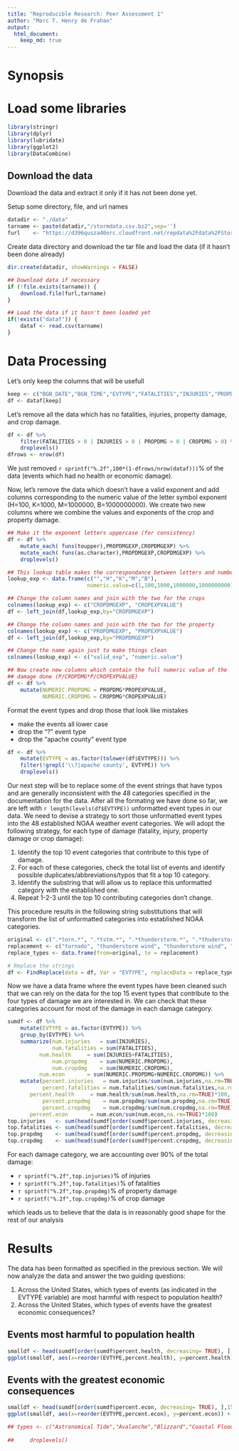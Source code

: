 ```yaml
---
title: "Reproducible Research: Peer Assessment 1"
author: "Marc T. Henry de Frahan"
output: 
  html_document:
    keep_md: true
---
```

# Synopsis

# Load some libraries
```r
library(stringr)
library(dplyr)
library(lubridate)
library(ggplot2)
library(DataCombine)
```

## Download the data

Download the data and extract it only if it has not been done yet.

Setup some directory, file, and url names 
```r
datadir <- "./data"
tarname <- paste(datadir,"/stormdata.csv.bz2",sep='')
furl    <- "https://d396qusza40orc.cloudfront.net/repdata%2Fdata%2FStormData.csv.bz2"
```

Create data directory and download the tar file and load the data (if
it hasn't been done already)
```r
dir.create(datadir, showWarnings = FALSE)

## Download data if necessary
if (!file.exists(tarname)) {
    download.file(furl,tarname)
}

## Load the data if it hasn't been loaded yet
if(!exists("dataf")) {
    dataf <- read.csv(tarname)
}
```

# Data Processing

Let's only keep the columns that will be usefull
```r
keep <- c("BGN_DATE","BGN_TIME","EVTYPE","FATALITIES","INJURIES","PROPDMG","PROPDMGEXP","CROPDMG","CROPDMGEXP")
df <- dataf[keep]
```

Let's remove all the data which has no fatalities, injuries, property
damage, and crop damage.
```r
df <- df %>%
    filter(FATALITIES > 0 | INJURIES > 0 | PROPDMG > 0 | CROPDMG > 0) %>%
    droplevels()
dfrows <- nrow(df)
```
We just removed `r sprintf("%.2f",100*(1-dfrows/nrow(dataf)))`% of the
data (events which had no health or economic damage).

Now, let's remove the data which doesn't have a valid exponent and add
columns corresponding to the numeric value of the letter symbol
exponent (H=100, K=1000, M=1000000, B=1000000000). We create two new
columns where we combine the values and exponents of the crop and
property damage.
```r
## Make it the exponent letters uppercase (for consistency)
df <- df %>%
    mutate_each( funs(toupper),PROPDMGEXP,CROPDMGEXP) %>%
    mutate_each( funs(as.character),PROPDMGEXP,CROPDMGEXP) %>%
    droplevels()

## This lookup table makes the correspondance between letters and numbers
lookup_exp <- data.frame(c("","H","K","M","B"),
                         numeric.value=c(1,100,1000,1000000,1000000000))

## Change the column names and join with the two for the crops
colnames(lookup_exp) <- c("CROPDMGEXP", "CROPEXPVALUE")
df <- left_join(df,lookup_exp,by="CROPDMGEXP")

## Change the column names and join with the two for the property
colnames(lookup_exp) <- c("PROPDMGEXP", "PROPEXPVALUE")
df <- left_join(df,lookup_exp,by="PROPDMGEXP")

## Change the name again just to make things clean
colnames(lookup_exp) <- c("valid_exp", "numeric.value")

## Now create new columns which contain the full numeric value of the
## damage done (P/CROPDMG*P/CROPEXPVALUE)
df <- df %>%
    mutate(NUMERIC.PROPDMG = PROPDMG*PROPEXPVALUE,
           NUMERIC.CROPDMG = CROPDMG*CROPEXPVALUE)
```


Format the event types and drop those that look like mistakes

- make the events all lower case
- drop the "?" event type
- drop the "apache county" event type

```r
df <- df %>%
    mutate(EVTYPE = as.factor(tolower(df$EVTYPE))) %>%
    filter(!grepl('\\?|apache county', EVTYPE)) %>%
    droplevels()
```

Our next step will be to replace some of the event strings that have
typos and are generally inconsistent with the 48 categories specified
in the documentation for the data. After all the formating we have
done so far, we are left with `r length(levels(df$EVTYPE))`
unformatted event types in our data. We need to devise a strategy to
sort those unformatted event types into the 48 established NOAA
weather event categories. We will adopt the following strategy, for
each type of damage (fatality, injury, property damage or crop
damage):

1. Identify the top 10 event categories that contribute to this type of damage.
2. For each of these categories, check the total list of events and identify possible duplicates/abbreviations/typos that fit a top 10 category.
3. Identify the substring that will allow us to replace this unformatted category with the established one.
4. Repeat 1-2-3 until the top 10 contributing categories don't change.

This procedure results in the following string substitutions that will
transform the list of unformatted categories into established NOAA
categories.
```r
original <- c(".*torn.*", ".*tstm.*", ".*thunderstorm.*", ".*thuderstorm winds.*", ".*thundeerstorm winds.*", ".*thunderestorm winds.*", ".*thunderstrom wind.*", ".*thundertorm winds.*", ".*thunerstorm winds.*", ".*tunderstorm wind.*", ".*coastal flooding.*", ".*coastal flooding/erosion.*", ".*tidal flooding.*", ".*flooding.*", ".*river flood.*", ".*flood & heavy rain.*", ".*flood/rain/winds.*", ".*flood/river flood.*", ".*floods.*", ".*major flood.*", ".*river and stream flood.*", ".*rural flood.*", ".*small stream flood.*", ".*urban.*", ".*lake flood.*", ".*flash.*", ".*heat.*", ".*lightning.*", ".*ice.*", ".*hail.*", ".*hurricane.*", ".*typhoon.*", ".*winter storm.*", ".*rip.*", ".*avala.*", ".*blizzard.*", ".*tropical.*", ".*wild.*", ".*surge.*", ".*land.*", ".*heavy rain.*", ".*strong wind.*", ".*extreme.*", ".*frost.*", ".*freeze.*", ".*high wind.*", ".*snow.*", ".*fog.*", ".*surf.*")
replacement <- c("tornado", "thunderstorm wind", "thunderstorm wind", "thunderstorm wind", "thunderstorm wind", "thunderstorm wind", "thunderstorm wind", "thunderstorm wind", "thunderstorm wind", "thunderstorm wind", "coastal flood", "coastal flood", "coastal flood", "flood", "flood", "flood", "flood", "flood", "flood", "flood", "flood", "flood", "flood", "flood", "lakeshore flood", "flash flood", "heat", "lightning", "ice", "hail", "hurricane/typhoon", "hurricane/typhoon", "winter storm", "rip current", "avalanche", "blizzard", "tropical strom", "wildfire", "storm tide", "land slide", "heavy rain", "strong wind", "extreme cold/wind chill", "frost/freeze", "frost/freeze", "high wind","snow","fog","high surf")
replace_types <- data.frame(from=original, to = replacement)

# Replace the strings
df <- FindReplace(data = df, Var = "EVTYPE", replaceData = replace_types, from = "from", to = "to", exact = FALSE)
```

Now we have a data frame where the event types have been cleaned such
that we can rely on the data for the top 15 event types that
contribute to the four types of damage we are interested in. We can
check that these categories account for most of the damage in each
damage category.
```r
sumdf <- df %>%
    mutate(EVTYPE = as.factor(EVTYPE)) %>%
    group_by(EVTYPE) %>%
    summarize(num.injuries   = sum(INJURIES),
              num.fatalities = sum(FATALITIES),
	      num.health     = sum(INJURIES+FATALITIES),
              num.propdmg    = sum(NUMERIC.PROPDMG),
              num.cropdmg    = sum(NUMERIC.CROPDMG),
	      num.econ       = sum(NUMERIC.PROPDMG+NUMERIC.CROPDMG)) %>%
    mutate(percent.injuries   = num.injuries/sum(num.injuries,na.rm=TRUE)*100,
           percent.fatalities = num.fatalities/sum(num.fatalities,na.rm=TRUE)*100,
	   percent.health     = num.health/sum(num.health,na.rm=TRUE)*100,
           percent.propdmg    = num.propdmg/sum(num.propdmg,na.rm=TRUE)*100,
           percent.cropdmg    = num.cropdmg/sum(num.cropdmg,na.rm=TRUE)*100,
	   percent.econ       = num.econ/sum(num.econ,na.rm=TRUE)*100)
top.injuries   <- sum(head(sumdf[order(sumdf$percent.injuries, decreasing= TRUE), "percent.injuries"],15))
top.fatalities <- sum(head(sumdf[order(sumdf$percent.fatalities, decreasing= TRUE), "percent.fatalities"],15))
top.propdmg    <- sum(head(sumdf[order(sumdf$percent.propdmg, decreasing= TRUE), "percent.propdmg"],15))
top.cropdmg    <- sum(head(sumdf[order(sumdf$percent.cropdmg, decreasing= TRUE), "percent.cropdmg"],15))
```
For each damage category, we are accounting over 90% of the total damage:

- `r sprintf("%.2f",top.injuries)`% of injuries
- `r sprintf("%.2f",top.fatalities)`% of fatalities
- `r sprintf("%.2f",top.propdmg)`% of property damage
- `r sprintf("%.2f",top.cropdmg)`% of crop damage

which leads us to believe that the data is in reasonably good shape for the rest of our analysis


# Results

The data has been formatted as specified in the previous section. We
will now analyze the data and answer the two guiding questions:

1. Across the United States, which types of events (as indicated in
   the EVTYPE variable) are most harmful with respect to population
   health?
2. Across the United States, which types of events have the greatest
   economic consequences?

## Events most harmful to population health


```r
smalldf <- head(sumdf[order(sumdf$percent.health, decreasing= TRUE), ],15)
ggplot(smalldf, aes(x=reorder(EVTYPE,percent.health), y=percent.health)) +  geom_bar(stat='identity') + coord_flip() + labs(x = "Event Type", y = "Percent of fatalities and injuries", title = "Health impact of weather events")
```

## Events with the greatest economic consequences
```r
smalldf <- head(sumdf[order(sumdf$percent.econ, decreasing= TRUE), ],15)
ggplot(smalldf, aes(x=reorder(EVTYPE,percent.econ), y=percent.econ)) +  geom_bar(stat='identity') + coord_flip() + labs(x = "Event Type", y = "Percent of property and crop damage", title = "Health impact of weather events")
```






```r
## types <- c("Astronomical Tide","Avalanche","Blizzard","Coastal Flood","Cold/Wind Chill","Debris Flow","Fog","Dense Smoke","Drought","Dust Devil","Dust Storm","Extreme Cold/Wind Chill","Flash Flood","Flood","Frost/Freeze","Funnel Cloud","Hail","Heat","Heavy Rain","Heavy Snow","High Surf","High Wind","Hurricane/Typhoon","Ice","Lakeshore Flood",,"Lightning","Hail","Marine Thunderstorm Wind","Rip Current","Seiche","Sleet","Storm Tide","Strong Wind","Thunderstorm Wind","Tornado","Tropical Depression","Tropical Storm","Tsunami","Volcanic Ash","Waterspout","Wildfire","Winter Storm","Winter Weather","Land Slide")
    
##     droplevels()

```
